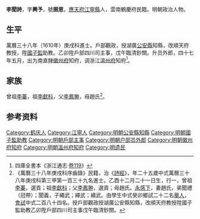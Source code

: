 {{明清人物信息框
| 姓名 = 李聞詩
| 原名 =
| 圖片名稱= 
| 圖片大小 =
| 圖片說明 = 
| 最高職務 = 浙江溫州府知府
| 國家 = 大明 
| 爵位 =
| 籍貫 = [[應天府|應天府]][[江寧縣|江寧縣]]<br>雲南鶴慶府民籍
| 族裔 = 
| 字號 = 字興予，號圉恩
| 諡號 =
| 出生日期 = 萬曆十三年十二月二十一日
| 出生地點 =
| 逝世日期 = 清順治年間
| 逝世地點 =
| 墓葬 =
| 配偶 = 趙氏
| 親屬 = 
| 出身 =
* 萬曆三十八年庚戌科同進士出身
| 經歷 =
| 著作 =  
}}
'''李聞詩'''{{BD|1586年||？年||Li}}，字'''興予'''，號'''圉恩'''，[[應天府|應天府]][[江寧縣|江寧縣]]人，雲南鶴慶府民籍。明朝政治人物。

==生平==
萬曆三十八年（1610年）庚戌科進士。戶部觀政，授湖廣[[公安縣|公安縣]]知縣，改順天府教授，陞[[國子監|國子監]]助教。乙卯陞戶部四川司主事，戊午臨清鈔關。升员外郎，四十七年五月，出为南直隸[[徽州府|徽州府]]知府，调浙江[[溫州府|溫州府]]知府<ref>四庫全書本《浙江通志·[[s:浙江通志_(四庫全書本)/卷119|卷119]]》</ref>。

==家族==
曾祖[[李蓁|李蓁]]，祖[[李獻科|李獻科]]，父[[李鳳翀|李鳳翀]]，母趙氏<ref>《萬曆三十八年庚戌科序齒錄》民籍，治《[[詩經|詩經]]》，年二十五歲中式萬曆三十八年庚戌科第三甲第一百三十九名進士。乙酉十二月二十一日生，行一，曾祖[[李蓁|李蓁]]，選貢；祖[[李獻科|李獻科]]；父[[李鳳翀|李鳳翀]]，選貢；母趙氏。[[永感下|永感下]]，妻趙氏，弟聞禮（冠帶）；聞義，子繩武；繹武；續武。由學生中式癸卯鄉試二十二名[[舉人|舉人]]，[[會試|會試]]中式二百八十四名。授戶部觀政授湖廣公安縣知縣，改順天府教授陞國子監助教乙卯陞戶部四川司主事戊午臨清鈔關。</ref>。

== 参考资料 ==
{{reflist}}

{{start box}}
{{s-off}}
{{s-before|[[孔弘頤|孔弘頤]]}}
{{s-title|明朝公安縣知縣|萬曆年間}}
{{s-after|[[叚欽|叚欽]]}}
{{end box}}

{{萬曆三十八年庚戌科殿试金榜}}

{{Authority control}}

{{DEFAULTSORT:}}
[[Category:鹤庆人|Category:鹤庆人]]
[[Category:江寧人|Category:江寧人]]
[[Category:明朝公安縣知縣|Category:明朝公安縣知縣]]
[[Category:明朝國子監助教|Category:明朝國子監助教]]
[[Category:明朝戶部主事|Category:明朝戶部主事]]
[[Category:明朝户部员外郎|Category:明朝户部员外郎]]
[[Category:明朝徽州府知府|Category:明朝徽州府知府]]
[[Category:明朝溫州府知府|Category:明朝溫州府知府]]
[[Category:明遗民|Category:明遗民]]


{{明朝人物小作品}}